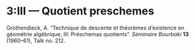# **3:III** --- Quotient preschemes {#FGA-3.III}

\providecommand{\scr}[1]{{\mathscr{#1}}}
\renewcommand{\cal}[1]{{\mathcal{#1}}}
\renewcommand{\frak}[1]{{\mathfrak{#1}}}
\renewcommand{\geq}{\geqslant}
\renewcommand{\leq}{\leqslant}

<!-- Shortcuts -->

\providecommand{\kres}{\mathfrak{K}}
\providecommand{\simto}{\xrightarrow{\raisebox{-0.7ex}[0ex][0ex]{$\sim$}}}
\providecommand{\simfrom}{\xleftarrow{\raisebox{-0.7ex}[0ex][0ex]{$\sim$}}}
\providecommand{\Set}{\mathtt{Set}}
\providecommand{\pr}{\mathrm{pr}}
\providecommand{\Gm}{\mathrm{G}_\mathrm{m}}

\providecommand{\id}{\operatorname{id}}
\providecommand{\Hom}{\operatorname{Hom}}
\providecommand{\Spec}{\operatorname{Spec}}
\providecommand{\Ker}{\operatorname{Ker}}
\providecommand{\GL}{\operatorname{GL}}
\providecommand{\sGL}{\operatorname{\mathscr{G}\!\!\mathscr{L}}}
\providecommand{\GP}{\operatorname{GP}}
\providecommand{\Aut}{\operatorname{Aut}}

<!-- Content -->

::: {.original-citation}
Grothendieck, A.
"Technique de descente et théorèmes d'existence en géométrie algébrique, III: Préschemas quotients".
_Séminaire Bourbaki_ **13** (1960--61), Talk no. 212.
:::

\oldpage{212-01}
